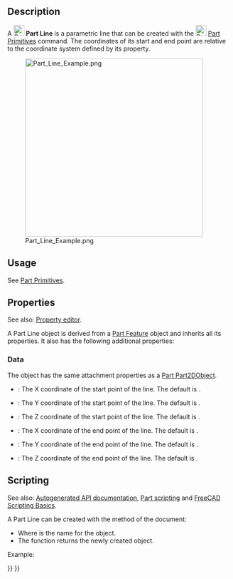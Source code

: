 <languages/>

{{Docnav
|[[Part_Point|Point]]
|[[Part_RegularPolygon|RegularPolygon]]
|[[Part_Workbench|Part]]
|IconL=Part_Point.svg
|IconR=Part_RegularPolygon.svg
|IconC=Workbench_Part.svg
}}

<div class="mw-translate-fuzzy">
{{GuiCommand/es|Name=Part Line|Name/es=Part Line|MenuLocation=Part → [[Part_CreatePrimitives/es|Create Primitives]] → Line|Workbenches=[[OpenSCAD_Workbench/es|Part]], [[OpenSCAD_Workbench/es|OpenSCAD]]|SeeAlso=..}}
</div>

==Description==

A [[Image:Part_Line.svg|24px]] '''Part Line''' is a parametric line that can be created with the [[Image:Part_Primitives.svg|24px]] [[Part_Primitives|Part Primitives]] command. The coordinates of its start and end point are relative to the coordinate system defined by its {{PropertyData|Placement}} property.

[[Image:Part_Line_Example.png|400px]]

==Usage==

See [[Part_Primitives#Usage|Part Primitives]].

== Properties ==

See also: [[Property_editor|Property editor]].

A Part Line object is derived from a [[Part_Feature|Part Feature]] object and inherits all its properties. It also has the following additional properties:

=== Data ===

{{TitleProperty|Attachment}}

The object has the same attachment properties as a [[Part_Part2DObject#Data|Part Part2DObject]].

{{TitleProperty|Vertex 1 - Start}}

* {{PropertyData|X1|Distance}}: The X coordinate of the start point of the line. The default is {{Value|0mm}}.
* {{PropertyData|Y1|Distance}}: The Y coordinate of the start point of the line. The default is {{Value|0mm}}.
* {{PropertyData|Z1|Distance}}: The Z coordinate of the start point of the line. The default is {{Value|0mm}}.

{{TitleProperty|Vertex 2 - Finish}}

* {{PropertyData|X2|Distance}}: The X coordinate of the end point of the line. The default is {{Value|10mm}}.
* {{PropertyData|Y2|Distance}}: The Y coordinate of the end point of the line. The default is {{Value|10mm}}.
* {{PropertyData|Z2|Distance}}: The Z coordinate of the end point of the line. The default is {{Value|10mm}}.

== Scripting ==

See also: [https://freecad.github.io/SourceDoc/ Autogenerated API documentation], [[Part_scripting|Part scripting]] and [[FreeCAD_Scripting_Basics|FreeCAD Scripting Basics]].

A Part Line can be created with the {{Incode|addObject()}} method of the document:

{{Code|code=
line = FreeCAD.ActiveDocument.addObject("Part::Line", "myLine")
}}

* Where {{Incode|"myLine"}} is the name for the object.
* The function returns the newly created object.

Example:

{{Code|code=
import FreeCAD as App

doc = App.activeDocument()

line = doc.addObject("Part::Line", "myLine")
line.X1 = 1
line.Y1 = 3
line.Z1 = 6
line.X2 = 2
line.Y2 = 3
line.Z2 = 9

doc.recompute()
}}


{{Docnav
|[[Part_Point|Point]]
|[[Part_RegularPolygon|RegularPolygon]]
|[[Part_Workbench|Part]]
|IconL=Part_Point.svg
|IconR=Part_RegularPolygon.svg
|IconC=Workbench_Part.svg
}}

{{Part_Tools_navi{{#translation:}}}}
{{Userdocnavi{{#translation:}}}}